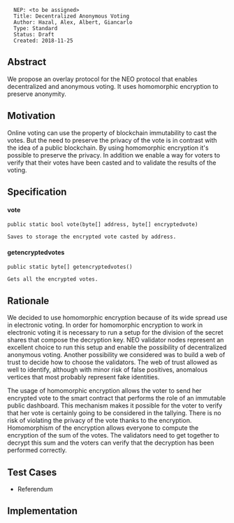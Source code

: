 <pre>
  NEP: <to be assigned>
  Title: Decentralized Anonymous Voting
  Author: Hazal, Alex, Albert, Giancarlo
  Type: Standard
  Status: Draft
  Created: 2018-11-25
</pre>

==Abstract==

We propose an overlay protocol for the NEO protocol that enables decentralized and anonymous voting. It uses homomorphic encryption to preserve anonymity.

==Motivation==

Online voting can use the property of blockchain immutability to cast the votes. But the need to preserve the privacy of the vote is in contrast with the idea of a public blockchain. By using homomorphic encryption it's possible to preserve the privacy. In addition we enable a way for voters to verify that their votes have been casted and to validate the results of the voting.

==Specification==

====vote====
 <pre>
public static bool vote(byte[] address, byte[] encryptedvote)
</pre>
 Saves to storage the encrypted vote casted by address.

====getencryptedvotes====
 <pre>
public static byte[] getencryptedvotes()
</pre>
 Gets all the encrypted votes.

==Rationale==

We decided to use homomorphic encryption because of its wide spread use in electronic voting. In order for homomorphic encryption to work in electronic voting it is necessary to run a setup for the division of the secret shares that compose the decryption key. NEO validator nodes represent an excellent choice to run this setup and enable the possibility of decentralized anonymous voting. Another possibility we considered was to build a web of trust to decide how to choose the validators. The web of trust allowed as well to identify, although with minor risk of false positives, anomalous vertices that most probably represent fake identities.

The usage of homomorphic encryption allows the voter to send her encrypted vote to the smart contract that performs the role of an immutable public dashboard. This mechanism makes it possible for the voter to verify that her vote is certainly going to be considered in the tallying. There is no risk of violating the privacy of the vote thanks to the encryption. Homomorphism of the encryption allows everyone to compute the encryption of the sum of the votes. The validators need to get together to decrypt this sum and the voters can verify that the decryption has been performed correctly.

==Test Cases==

* Referendum 

==Implementation==
